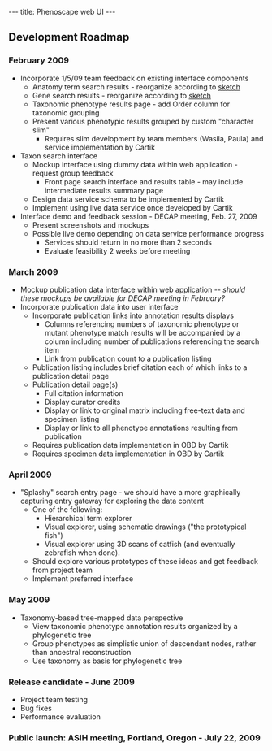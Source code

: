 ---
title: Phenoscape web UI
---

==Development Roadmap==
===February 2009===
* Incorporate 1/5/09 team feedback on existing interface components
** Anatomy term search results - reorganize according to [[:Image:Phenotype_search_page_mockup.jpg|sketch]]
** Gene search results - reorganize according to [[:Image:Gene_search_page_mockup.jpg|sketch]]
** Taxonomic phenotype results page - add Order column for taxonomic grouping
** Present various phenotypic results grouped by custom "character slim"
*** Requires slim development by team members (Wasila, Paula) and service implementation by Cartik
* Taxon search interface
** Mockup interface using dummy data within web application - request group feedback
*** Front page search interface and results table - may include intermediate results summary page
** Design data service schema to be implemented by Cartik
** Implement using live data service once developed by Cartik
* Interface demo and feedback session - DECAP meeting, Feb. 27, 2009
** Present screenshots and mockups
** Possible live demo depending on data service performance progress
*** Services should return in no more than 2 seconds
*** Evaluate feasibility 2 weeks before meeting

===March 2009===
* Mockup publication data interface within web application ''-- should these mockups be available for DECAP meeting in February?''
* Incorporate publication data into user interface
** Incorporate publication links into annotation results displays
*** Columns referencing numbers of taxonomic phenotype or mutant phenotype match results will be accompanied by a column including number of publications referencing the search item
*** Link from publication count to a publication listing
** Publication listing includes brief citation each of which links to a publication detail page
** Publication detail page(s)
*** Full citation information
*** Display curator credits
*** Display or link to original matrix including free-text data and specimen listing
*** Display or link to all phenotype annotations resulting from publication
** Requires publication data implementation in OBD by Cartik
** Requires specimen data implementation in OBD by Cartik

===April 2009===
* "Splashy" search entry page - we should have a more graphically capturing entry gateway for exploring the data content
** One of the following:
***Hierarchical term explorer
***Visual explorer, using schematic drawings ("the prototypical fish")
***Visual explorer using 3D scans of catfish (and eventually zebrafish when done).
**Should explore various prototypes of these ideas and get feedback from project team
**Implement preferred interface

===May 2009===
* Taxonomy-based tree-mapped data perspective
** View taxonomic phenotype annotation results organized by a phylogenetic tree
** Group phenotypes as simplistic union of descendant nodes, rather than ancestral reconstruction
** Use taxonomy as basis for phylogenetic tree

===Release candidate - June 2009===
*Project team testing
*Bug fixes
*Performance evaluation

===Public launch: ASIH meeting, Portland, Oregon - July 22, 2009===